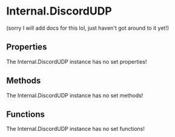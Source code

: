 [//]: # (This file was automatically compiled through the Generator luau code under this repository)
[//]: # (if you want to edit the documentation of discord-luau, please write changes)
[//]: # (to the discord-luau repository itself, we extract the comments from discord-luau and translate)
[//]: # (them into markdown files that Nextra can interpret!)

[//]: # (----- NEXTRA COMPONENTS IMPORT ----- )


[//]: # (----- DOCUMENT HEADER ----- )

# Internal.DiscordUDP

(sorry I will add docs for this lol, just haven't got around to it yet!)

[//]: # (----- DOCUMENT PROPERTIES ----- )

## Properties

The Internal.DiscordUDP instance has no set properties!

[//]: # (----- DOCUMENT METHODS ----- )

## Methods

The Internal.DiscordUDP instance has no set methods!

[//]: # (----- DOCUMENT FUNCTIONS ----- )

## Functions

The Internal.DiscordUDP instance has no set functions!

